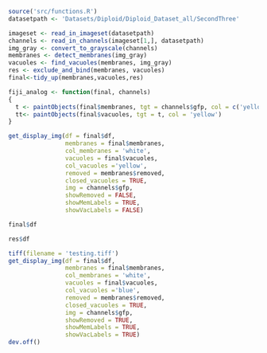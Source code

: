 
```r
source('src/functions.R')
datasetpath <- 'Datasets/Diploid/Diploid_Dataset_all/SecondThree'
```

```r
imageset <- read_in_imageset(datasetpath)
channels <- read_in_channels(imageset[1,], datasetpath)
img_gray <- convert_to_grayscale(channels)
membranes <- detect_membranes(img_gray)
vacuoles <- find_vacuoles(membranes, img_gray)
res <- exclude_and_bind(membranes, vacuoles)
final<-tidy_up(membranes,vacuoles,res)
```

```r
fiji_analog <- function(final, channels)
{
  t <- paintObjects(final$membranes, tgt = channels$gfp, col = c('yellow','yellow'))
  tt<- paintObjects(final$vacuoles, tgt = t, col = 'yellow')
}
```


```r
get_display_img(df = final$df,
                membranes = final$membranes, 
                col_membranes = 'white', 
                vacuoles = final$vacuoles, 
                col_vacuoles ='yellow', 
                removed = membranes$removed,
                closed_vacuoles = TRUE, 
                img = channels$gfp, 
                showRemoved = FALSE, 
                showMemLabels = TRUE, 
                showVacLabels = FALSE)
```

```r
final$df
```


```r
res$df

```

```r
tiff(filename = 'testing.tiff')
get_display_img(df = final$df,
                membranes = final$membranes, 
                col_membranes = 'white', 
                vacuoles = final$vacuoles, 
                col_vacuoles ='blue', 
                removed = membranes$removed,
                closed_vacuoles = TRUE, 
                img = channels$gfp, 
                showRemoved = TRUE, 
                showMemLabels = TRUE, 
                showVacLabels = TRUE)
dev.off()

```













